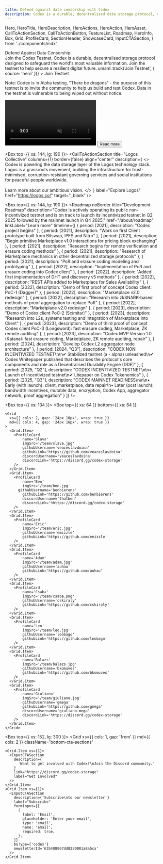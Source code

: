```yaml
---
title: Defend against data censorship with Codex
description: Codex is a durable, decentralised data storage protocol, created so the world community can preserve its most important knowledge without risk of censorship.
---
```


  Hero,
  HeroTitle,
  HeroDescription,
  HeroActions,
  HeroAction,
  HeroAsset,
  CallToActionSection,
  CallToActionButton,
  FeatureList,
  Roadmap,
  HeroInfo,
  Box,
  Grid,
  ProfileCard,
  SectionHeader,
  ShowcaseCard,
  InputCTASection,
} from '../components/mdx'


<Hero size="large" verticalAlign="center">
  <HeroInfo hideScrollToBottom>
    <HeroTitle uppercase={false}>
      Defend Against Data Censorship.<br/>Join the Codex Testnet.
    </HeroTitle>
    <HeroDescription>
      Codex is a durable, decentralised storage protocol designed to safeguard the world's most valuable information. Join the testnet to help secure a resilient digital future.
    </HeroDescription>
    <HeroActions>
      <HeroAction
        href="https://discord.gg/codex-storage"
        target="_blank"
        onClick={() => umami.track('Join Testnet', { source: 'hero' })}
      >
        Join Testnet
      </HeroAction>
    </HeroActions>
    <p className='hero-note'>Note: Codex is in Alpha testing, "There be dragons" - the purpose of this testnet is to invite the community to help us build and test Codex. Data in the testnet is vulnerable to being wiped out without notice. </p>
  </HeroInfo>
  <HeroAsset>
    <video preload="auto" autoPlay loop muted playsInline>
       <source src="/hero/hero-video.mov" type='video/mp4; codecs="hvc1"' />
       <source src="/hero/hero-video.webm" type="video/webm" />
    </video>
  </HeroAsset>
</Hero>

<Box>
  <SectionHeader noBorder title="Codex attributes">
    <Link className="read-more-button" href="/about">
      <Button size="small">Read more</Button>
    </Link>
  </SectionHeader>
  <Box top={{ xs: 64 }}>
    <Grid
      xs={{ cols: 2, wrap: true, gap: '1.5rem 1em' }}
      lg={{ cols: 4, gap: '1rem' }}
    >
      <Grid.Item>
        <ShowcaseCard
          index={1}
          name="Durable"
          description="Codex implements erasure coding to efficiently ensure data is always available without the storage cost of replication. Through sublinear sampling, Codex detects data corruption throughout the network, allowing for repairs to be made before loss is permanent."
          borderStyle="none"
        />
      </Grid.Item>
      <Grid.Item>
        <ShowcaseCard
          index={2}
          name="Censorship resistant"
          description="The Codex network is designed to withstand DDoS attacks, data corruption, and even the shutdown of a significant number of nodes. Access to your data remains during these otherwise catastrophic events."
          borderStyle="none"
        />
      </Grid.Item>
      <Grid.Item>
        <ShowcaseCard
          index={3}
          name="Decentralised"
          description="Codex implements protocol constructs that incentivize wide participation of data storage providers, both small and large, thus ensuring a robust network resistant to censorship and external attack."
          borderStyle="none"
        />
      </Grid.Item>
      <Grid.Item>
        <ShowcaseCard
          index={4}
          name="Accessible"
          description='Participating in the Codex network is highly accessible thanks to its permissionless nature, bandwidth usage optimizations like its "lazy repair" recovery system, and lightweight ZK-based remote auditing.'
          borderStyle="none"
        />
      </Grid.Item>
    </Grid>
  </Box>
</Box>

<Box top={{ xs: 144, lg: 190 }}>
  <CallToActionSection
    title="Logos Collective"
    columns={1}
    border={false}
    align="center"
    description={
      <>
        Codex is powering the data storage layer of the Logos technology stack. Logos is a grassroots movement, building the infrastructure for trust-minimised, corruption-resistant governing services and social institutions for peaceful people worldwide.
        <br/>
        <br/>
        Learn more about our ambitious vision.
      </>
    }
    label="Explore Logos"
    href="https://logos.co/"
    target="_blank"
  />
</Box>

<Box top={{ xs: 144, lg: 190 }}>
  <Roadmap
    noBorder
    title="Development Roadmap"
    description="Codex is actively operating its public non-incentivized testnet and is on track to launch its incentivized testnet in Q2 2025 followed by the mainnet launch in Q4 2025."
    href="/about/roadmap"
    linkLabel="Learn more"
    timeline={[
      {
        period: [2021],
        description: "Codex project begins"
      },
      {
        period: [2021],
        description: "Work on first Client prototype built from Bitswap, IPFS and Nitro"
      },
      {
        period: [2021],
        description: "Begin primitive Marketplace v1.0 interactions for pricing block exchanging"
      },
      {
        period: [2021],
        description: "Research begins for remote verification and erasure coding methods"
      },
      {
        period: [2021],
        description: "Research of Marketplace mechanics in other decentralized storage protocols"
      },
      {
        period: [2021],
        description: "PoR and erasure coding modeling and prototyping"
      },
      {
        period: [2022],
        description: "Implementation of PoR and erasure coding into Codex client"
      },
      {
        period: [2022],
        description: "Added first implementation of DHT and discovery v5 methods"
      },
      {
        period: [2022],
        description: "REST APIs added to Marketplace for Sales Availability"
      },
      {
        period: [2022],
        description: "Demo of first proof of concept Codex client: PoC-1 (Dagger)"
      },
      {
        period: [2022],
        description: "Marketplace v2.0 redesign"
      },
      {
        period: [2022],
        description: "Research into zkSNARK-based methods of proof aggregation to replace PoR"
      },
      {
        period: [2022],
        description: "Marketplace v2.0 redesign"
      },
      {
        period: [2023],
        description: "Demo of Codex client PoC-2 (Scimitar)"
      },
      {
        period: [2023],
        description: "Research into L2s, systems testing and integration of Marketplace into Client"
      },
      {
        period: [2023],
        description: "Demo of third proof of concept Codex client PoC-3 (Longsword): fast erasure coding, Marketplace, ZK remote auditing"
      },
      {
        period: [2023],
        description: "Codex MVP Version 1.0 (Katana): fast erasure coding, Marketplace, ZK remote auditing, repair"
      },
      {
        period: [2024],
        description: "Develop Codex L2 aggregator node architecture"
      },
      {
        period: [2024, "Q3"],
        description: "CODEX NON INCENTIVIZED TESTNET\n\n✔ Stabilized testnet (a - alpha) unleashed\n✔ Codex Whitepaper published that describes the protocol's core components and role as a Decentralised Durability Engine (DDE)"
      },
      {
        period: [2025, "Q2"],
        description: "CODEX INCENTIVIZED TESTNET\n\n• Launch of incentivized testnet\n✔ Litepaper on Codex Tokenomics"
      },
      {
        period: [2025, "Q3"],
        description: "CODEX MAINNET READINESS\n\n\n• Early (with launch): client, marketplace, data repair\n• Later (post launch): bandwidth incentives, mutable data, encryption, Codex App, aggregator network, proof aggregation"
      }
    ]}
  />
</Box>

<Box top={{ xs: 134 }}>
  <SectionHeader title="Team" noBorder />
  <Box
    top={{ xs: 64 }}
    bottom={{ xs: 64 }}
  >
    <Grid
      xs={{ cols: 2, gap: '24px 16px', wrap: true }}
      md={{ cols: 4, gap: '24px 16px', wrap: true }}
    >
      <Grid.Item>
        <ProfileCard
            name='Slava'
            imgSrc='/team/slava.jpg'
            githubUsername='veaceslavdoina'
            githubLink='https://github.com/veaceslavdoina'
            discordUsername='veaceslavdoina'
            discordLink='https://discord.gg/codex-storage'
        />
      </Grid.Item>
      <Grid.Item>
        <ProfileCard
            name='Ben'
            imgSrc='/team/ben.jpg'
          githubUsername='benbierens'
            githubLink='https://github.com/benbierens'
            discordUsername='thatben'
            discordLink='hhttps://discord.gg/codex-storage'
        />
      </Grid.Item>
      <Grid.Item>
        <ProfileCard
            name='Eric'
            imgSrc='/team/eric.jpg'
            githubUsername='emizzle'
            githubLink='https://github.com/emizzle'
        />
      </Grid.Item>
      <Grid.Item>
        <ProfileCard
            name='Adam'
            imgSrc='/team/adam.jpg'
            githubUsername='auhau'
            githubLink='https://github.com/auhau'
        />
      </Grid.Item>
      <Grid.Item>
        <ProfileCard
            name='Csaba'
            imgSrc='/team/csaba.png'
            githubUsername='cskiraly'
            githubLink='https://github.com/cskiraly'
        />
      </Grid.Item>
      <Grid.Item>
        <ProfileCard
            name='Leo'
            imgSrc='/team/leo.jpg'
            githubUsername='leobago'
            githubLink='https://github.com/leobago'
        />
      </Grid.Item>
      <Grid.Item>
        <ProfileCard
            name='Balazs'
            imgSrc='/team/balazs.jpg'
            githubUsername='bkomuves'
            githubLink='https://github.com/bkomuves'
        />
      </Grid.Item>
      <Grid.Item>
        <ProfileCard
            name='Giuliano'
            imgSrc='/team/giuliano.jpg'
            githubUsername='gmega'
            githubLink='https://github.com/gmega'
            discordUsername='giuliano.mega'
            discordLink='https://discord.gg/codex-storage'
        />
      </Grid.Item>
    </Grid>
  </Box>
</Box>

<Box top={{ xs: 152, lg: 300 }}>
  <Grid
    xs={{ cols: 1, gap: '1rem' }}
    md={{ cols: 2 }}
    className='bottom-cta-sections'
  >
    <Grid.Item xs={1}>
      <InputCTASection
        description={
          'Want to get involved with Codex?\nJoin the Discord community.'
        }
        link="https://discord.gg/codex-storage"
        label="Get Involved"
      />
    </Grid.Item>
    <Grid.Item xs={1}>
      <InputCTASection
        description={'Subscribe\nto our newsletter'}
        label="Subscribe"
        formInput={[
          {
            label: 'Email',
            placeholder: 'Enter your email',
            type: 'email',
            name: 'email',
            required: true,
          },
        ]}
        buType={'codex'}
        newsletterId='63b488867dd8220001a8a5ca'
      />
    </Grid.Item>
  </Grid>
</Box>
